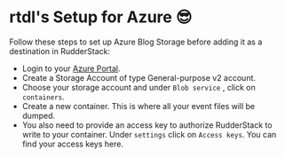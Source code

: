 # rtdl's Setup for Azure 😎

Follow these steps to set up Azure Blog Storage before adding it as a destination in RudderStack:

- Login to your [Azure Portal](https://portal.azure.com/).
- Create a Storage Account of type General-purpose v2 account.
- Choose your storage account and under `Blob service` , click on `containers`.
- Create a new container. This is where all your event files will be dumped.
- You also need to provide an access key to authorize RudderStack to write to your container. Under `settings` click on `Access keys`. You can find your access keys here.
